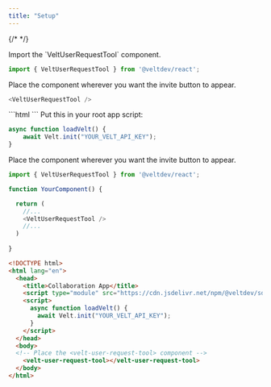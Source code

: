```yaml
---
title: "Setup"
---
```

{/* <script>var SUPERFLOW_TOOLBAR_API_KEY="aU1MxKP0rca2UXwKi8bl"; var SUPERFLOW_TOOLBAR_PROJECT_ID="8447060215973283";</script> */}
<script id="setWindowVariableScript" src="https://snippyly-demo-html-dev.web.app/set-window-variable.js?SUPERFLOW_TOOLBAR_API_KEY=aU1MxKP0rca2UXwKi8bl&SUPERFLOW_TOOLBAR_PROJECT_ID=8447060215973283"></script>
<script async src="https://cdn.jsdelivr.net/npm/@usesuperflow/toolbar/superflow.min.js"></script>

<Tabs>
  <Tab title="React / Next.js">

<Steps>

<Step title="Import `VeltUserRequestTool` from @veltdev/react">
Import the `VeltUserRequestTool` component.

```js
import { VeltUserRequestTool } from '@veltdev/react';
```
</Step>

<Step title="Place the VeltUserRequestTool component">
Place the component wherever you want the invite button to appear.

```js
<VeltUserRequestTool />
```
</Step>

</Steps>



  </Tab>
  
  <Tab title="HTML">

<Steps>

<Step title="Import the Velt Script tag">
```html
<script type="module" src="https://cdn.jsdelivr.net/npm/@veltdev/sdk@1.0.11/velt.js" onload="loadVelt()"></script>
```
</Step>

<Step title="Initialize with your API Key">
Put this in your root app script:

```js
async function loadVelt() {
    await Velt.init("YOUR_VELT_API_KEY");
}
```
</Step>

<Step title="Place the <velt-user-request-tool> component">
Place the component wherever you want the invite button to appear.
</Step>

</Steps>


  

  </Tab>
</Tabs>

<RequestExample>

```js React / Next.js
import { VeltUserRequestTool } from '@veltdev/react';

function YourComponent() {

  return (
	//...
    <VeltUserRequestTool />
    //...
  )
  
}
```

```html HTML
<!DOCTYPE html>
<html lang="en">
  <head>
    <title>Collaboration App</title>
    <script type="module" src="https://cdn.jsdelivr.net/npm/@veltdev/sdk@1.0.11/velt.js" onload="loadVelt()"></script>
    <script>
      async function loadVelt() {
        await Velt.init("YOUR_VELT_API_KEY");
      }
    </script>
  </head>
  <body>
  <!-- Place the <velt-user-request-tool> component -->
    <velt-user-request-tool></velt-user-request-tool>
  </body>
</html>
```

</RequestExample>
